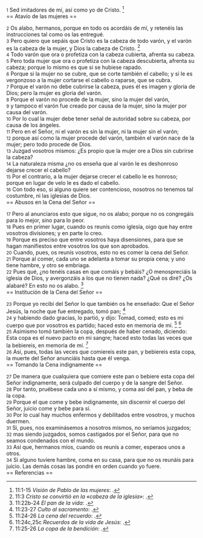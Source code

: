 {{anchor|1}} <small>1</small> Sed imitadores de mí, así como yo de Cristo. <ref>11:1-15 ''Visión de Pablo de las mujeres'': {{lib|LU|150|1|3}}.</ref><br>
== Atavío de las mujeres ==

{{anchor|2}} <small>2</small> Os alabo, hermanos, porque en todo os acordáis de mí, y retenéis las instrucciones tal como os las entregué.<br>
{{anchor|3}} <small>3</small> Pero quiero que sepáis que Cristo es la cabeza de todo varón, y el varón es la cabeza de la mujer, y Dios la cabeza de Cristo. <ref>11:3 ''Cristo se convirtió en la «cabeza de la iglesia»'': {{lib|LU|170|5|17}}.</ref><br>
{{anchor|4}} <small>4</small> Todo varón que ora o profetiza con la cabeza cubierta, afrenta su cabeza.<br>
{{anchor|5}} <small>5</small> Pero toda mujer que ora o profetiza con la cabeza descubierta, afrenta su cabeza; porque lo mismo es que si se hubiese rapado.<br>
{{anchor|6}} <small>6</small> Porque si la mujer no se cubre, que se corte también el cabello; y si le es vergonzoso a la mujer cortarse el cabello o raparse, que se cubra.<br>
{{anchor|7}} <small>7</small> Porque el varón no debe cubrirse la cabeza, pues él es imagen y gloria de Dios; pero la mujer es gloria del varón.<br>
{{anchor|8}} <small>8</small> Porque el varón no procede de la mujer, sino la mujer del varón,<br>
{{anchor|9}} <small>9</small> y tampoco el varón fue creado por causa de la mujer, sino la mujer por causa del varón.<br>
{{anchor|10}} <small>10</small> Por lo cual la mujer debe tener señal de autoridad sobre su cabeza, por causa de los ángeles.<br>
{{anchor|11}} <small>11</small> Pero en el Señor, ni el varón es sin la mujer, ni la mujer sin el varón;<br>
{{anchor|12}} <small>12</small> porque así como la mujer procede del varón, también el varón nace de la mujer; pero todo procede de Dios.<br>
{{anchor|13}} <small>13</small> Juzgad vosotros mismos: ¿Es propio que la mujer ore a Dios sin cubrirse la cabeza?<br>
{{anchor|14}} <small>14</small> La naturaleza misma ¿no os enseña que al varón le es deshonroso dejarse crecer el cabello?<br>
{{anchor|15}} <small>15</small> Por el contrario, a la mujer dejarse crecer el cabello le es honroso; porque en lugar de velo le es dado el cabello.<br>
{{anchor|16}} <small>16</small> Con todo eso, si alguno quiere ser contencioso, nosotros no tenemos tal costumbre, ni las iglesias de Dios.<br>
== Abusos en la Cena del Señor ==

{{anchor|17}} <small>17</small> Pero al anunciaros esto que sigue, no os alabo; porque no os congregáis para lo mejor, sino para lo peor.<br>
{{anchor|18}} <small>18</small> Pues en primer lugar, cuando os reunís como iglesia, oigo que hay entre vosotros divisiones; y en parte lo creo.<br>
{{anchor|19}} <small>19</small> Porque es preciso que entre vosotros haya disensiones, para que se hagan manifiestos entre vosotros los que son aprobados.<br>
{{anchor|20}} <small>20</small> Cuando, pues, os reunís vosotros, esto no es comer la cena del Señor.<br>
{{anchor|21}} <small>21</small> Porque al comer, cada uno se adelanta a tomar su propia cena; y uno tiene hambre, y otro se embriaga.<br>
{{anchor|22}} <small>22</small> Pues qué, ¿no tenéis casas en que comáis y bebáis? ¿O menospreciáis la iglesia de Dios, y avergonzáis a los que no tienen nada? ¿Qué os diré? ¿Os alabaré? En esto no os alabo. <ref>11:22b-24 ''El pan de la vida'': {{lib|LU|179|5|3}}.</ref><br>
== Institución de la Cena del Señor ==

{{anchor|23}} <small>23</small> Porque yo recibí del Señor lo que también os he enseñado: Que el Señor Jesús, la noche que fue entregado, tomó pan; <ref>11:23-27 ''Culto al sacramento'': {{lib|LU|89|9|4}}.</ref><br>
{{anchor|24}} <small>24</small> y habiendo dado gracias, lo partió, y dijo: Tomad, comed; esto es mi cuerpo que por vosotros es partido; haced esto en memoria de mí. <ref>11:24-26 ''La cena del recuerdo'': {{lib|LU|179|5|9}}.</ref> <ref>11:24c,25c ''Recuerdos de la vida de Jesús'': {{lib|LU|179|5|7}}.</ref><br>
{{anchor|25}} <small>25</small> Asimismo tomó también la copa, después de haber cenado, diciendo: Esta copa es el nuevo pacto en mi sangre; haced esto todas las veces que la bebiereis, en memoria de mí. <ref>11:25-26 ''La copa de la bendición'': {{lib|LU|179|5|1}}.</ref><br>
{{anchor|26}} <small>26</small> Así, pues, todas las veces que comiereis este pan, y bebiereis esta copa, la muerte del Señor anunciáis hasta que él venga.<br>
== Tomando la Cena indignamente ==

{{anchor|27}} <small>27</small> De manera que cualquiera que comiere este pan o bebiere esta copa del Señor indignamente, será culpado del cuerpo y de la sangre del Señor.<br>
{{anchor|28}} <small>28</small> Por tanto, pruébese cada uno a sí mismo, y coma así del pan, y beba de la copa.<br>
{{anchor|29}} <small>29</small> Porque el que come y bebe indignamente, sin discernir el cuerpo del Señor, juicio come y bebe para sí.<br>
{{anchor|30}} <small>30</small> Por lo cual hay muchos enfermos y debilitados entre vosotros, y muchos duermen.<br>
{{anchor|31}} <small>31</small> Si, pues, nos examinásemos a nosotros mismos, no seríamos juzgados;<br>
{{anchor|32}} <small>32</small> mas siendo juzgados, somos castigados por el Señor, para que no seamos condenados con el mundo.<br>
{{anchor|33}} <small>33</small> Así que, hermanos míos, cuando os reunís a comer, esperaos unos a otros.<br>
{{anchor|34}} <small>34</small> Si alguno tuviere hambre, coma en su casa, para que no os reunáis para juicio. Las demás cosas las pondré en orden cuando yo fuere.<br>
== Referencias ==

<references />
